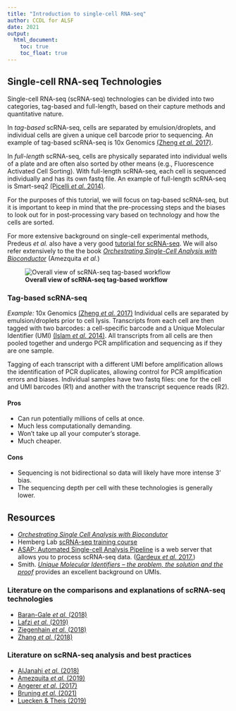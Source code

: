 ```yaml
---
title: "Introduction to single-cell RNA-seq"
author: CCDL for ALSF
date: 2021
output:
  html_document:
    toc: true
    toc_float: true
---
```


## Single-cell RNA-seq Technologies

Single-cell RNA-seq (scRNA-seq) technologies can be divided into two categories, tag-based and full-length, based on their capture methods and quantitative nature.

In *tag-based* scRNA-seq, cells are separated by emulsion/droplets, and individual cells are given a unique cell barcode prior to sequencing.
An example of tag-based scRNA-seq is 10x Genomics [(Zheng _et al._ 2017)](https://www.ncbi.nlm.nih.gov/pubmed/28091601).

In *full-length* scRNA-seq, cells are physically separated into individual wells of a plate and are often also sorted by other means (e.g., Fluorescence Activated Cell Sorting).
With full-length scRNA-seq, each cell is sequenced individually and has its own fastq file.
An example of full-length scRNA-seq is Smart-seq2 [(Picelli _et al._ 2014)](https://www.nature.com/articles/nprot.2014.006).

For the purposes of this tutorial, we will focus on tag-based scRNA-seq, but it is important to keep in mind that the pre-processing steps and the biases to look out for in post-processing vary based on technology and how the cells are sorted.

For more extensive background on single-cell experimental methods, Predeus _et al._ also have a very good [tutorial for scRNA-seq](https://www.singlecellcourse.org).
We will also refer extensively to the the book [_Orchestrating Single-Cell Analysis with Bioconductor_](https://bioconductor.org/books/release/OSCA/) (Amezquita _et al._)

![**Overall view of scRNA-seq tag-based workflow**](diagrams/roadmap_single_overview.png)

### Tag-based scRNA-seq

*Example:* 10x Genomics [(Zheng _et al._ 2017)](https://www.ncbi.nlm.nih.gov/pubmed/28091601)
Individual cells are separated by emulsion/droplets prior to cell lysis.
Transcripts from each cell are then tagged with two barcodes: a cell-specific barcode and a Unique Molecular Identifier (UMI) [(Islam _et al._ 2014)](http://www.nature.com/doifinder/10.1038/nmeth.2772).
All transcripts from all cells are then pooled together and undergo PCR amplification and sequencing as if they are one sample.

Tagging of each transcript with a different UMI before amplification allows the identification of PCR duplicates, allowing control for PCR amplification errors and biases.
Individual samples have two fastq files: one for the cell and UMI barcodes (R1) and another with the transcript sequence reads (R2).

#### Pros

- Can run potentially millions of cells at once.
- Much less computationally demanding.
- Won't take up all your computer's storage.
- Much cheaper.

#### Cons

- Sequencing is not bidirectional so data will likely have more intense 3' bias.
- The sequencing depth per cell with these technologies is generally lower.


## Resources

- [_Orchestrating Single Cell Analysis with Biocondutor_](https://bioconductor.org/books/release/OSCA/)
- Hemberg Lab [scRNA-seq training course](https://www.singlecellcourse.org/)
- [ASAP: Automated Single-cell Analysis Pipeline](https://asap.epfl.ch/) is a web server that allows you to process scRNA-seq data. ([Gardeux _et al._ 2017.](https://doi.org/10.1093/bioinformatics/btx337 ))
- Smith. [_Unique Molecular Identifiers – the problem, the solution and the proof_](https://cgatoxford.wordpress.com/2015/08/14/unique-molecular-identifiers-the-problem-the-solution-and-the-proof/) provides an excellent background on UMIs.

### Literature on the comparisons and explanations of scRNA-seq technologies

- [Baran-Gale _et al._ (2018)](https://doi.org/10.1093/bfgp/elx035)
- [Lafzi _et al._ (2019)](https://doi.org/10.1038/s41596-018-0073-y)
- [Ziegenhain _et al._ (2018)](http://dx.doi.org/10.1016/j.molcel.2017.01.023)
- [Zhang _et al._ (2018)](https://doi.org/10.1016/j.molcel.2018.10.020)

### Literature on scRNA-seq analysis and best practices

- [AlJanahi _et al._ (2018)](https://doi.org/10.1016/j.omtm.2018.07.003)
- [Amezquita _et al._ (2019)](https://www.nature.com/articles/s41592-019-0654-x)
- [Angerer _et al._ (2017)](http://dx.doi.org/10.1016/j.coisb.2017.07.004)
- [Bruning _et al._ (2021)](https://www.biorxiv.org/content/10.1101/2021.02.15.430948v2)
- [Luecken & Theis (2019)](https://doi.org/10.15252/msb.20188746)
